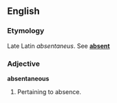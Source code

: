 ==English==
===Etymology===
Late Latin ''absentaneus''. See '''[[absent]]'''

===Adjective===
'''absentaneous'''

#{{obsolete}} Pertaining to absence.